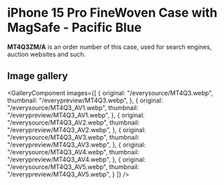 
# iPhone 15 Pro FineWoven Case with MagSafe - Pacific Blue

<Callout type='info' emoji='👉🏻'>**MT4Q3ZM/A** is an order number of this case, used for search engines, auction websites and such.</Callout>

## Image gallery

<GalleryComponent
    images={[
      {
        original: "/everysource/MT4Q3.webp",
        thumbnail: "/everypreview/MT4Q3.webp",
      },
      {
        original: "/everysource/MT4Q3_AV1.webp",
        thumbnail: "/everypreview/MT4Q3_AV1.webp",
      },
      {
        original: "/everysource/MT4Q3_AV2.webp",
        thumbnail: "/everypreview/MT4Q3_AV2.webp",
      },
      {
        original: "/everysource/MT4Q3_AV3.webp",
        thumbnail: "/everypreview/MT4Q3_AV3.webp",
      },
      {
        original: "/everysource/MT4Q3_AV4.webp",
        thumbnail: "/everypreview/MT4Q3_AV4.webp",
      },
      {
        original: "/everysource/MT4Q3_AV5.webp",
        thumbnail: "/everypreview/MT4Q3_AV5.webp",
      }
    ]}
  />
